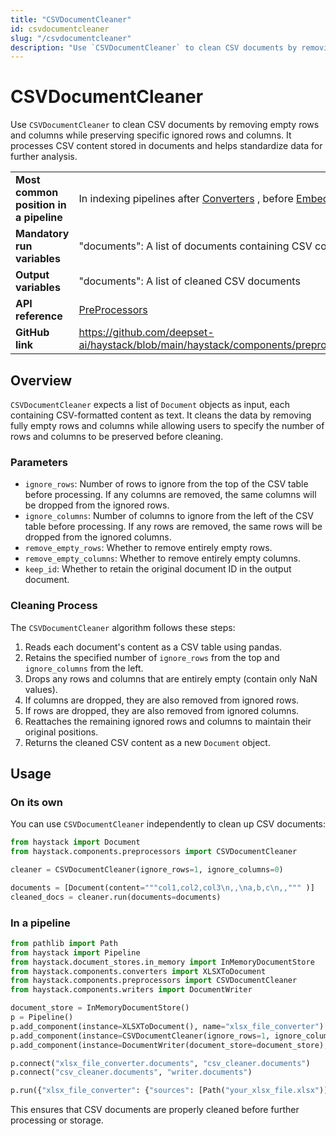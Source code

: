 ```yaml
---
title: "CSVDocumentCleaner"
id: csvdocumentcleaner
slug: "/csvdocumentcleaner"
description: "Use `CSVDocumentCleaner` to clean CSV documents by removing empty rows and columns while preserving specific ignored rows and columns. It processes CSV content stored in documents and helps standardize data for further analysis."
---
```


# CSVDocumentCleaner

Use `CSVDocumentCleaner` to clean CSV documents by removing empty rows and columns while preserving specific ignored rows and columns. It processes CSV content stored in documents and helps standardize data for further analysis.

|  |  |
| --- | --- |
| **Most common position in a pipeline** | In indexing pipelines after [Converters](../converters.mdx) , before [Embedders](../embedders.mdx) or [Writers](../writers.mdx) |
| **Mandatory run variables**            | "documents": A list of documents containing CSV content                                                                  |
| **Output variables**                   | "documents": A list of cleaned CSV documents                                                                             |
| **API reference**                      | [PreProcessors](/reference/preprocessors-api)                                                                                   |
| **GitHub link**                        | https://github.com/deepset-ai/haystack/blob/main/haystack/components/preprocessors/csv_document_cleaner.py             |

## Overview

`CSVDocumentCleaner` expects a list of `Document` objects as input, each containing CSV-formatted content as text. It cleans the data by removing fully empty rows and columns while allowing users to specify the number of rows and columns to be preserved before cleaning.

### Parameters

- `ignore_rows`: Number of rows to ignore from the top of the CSV table before processing. If any columns are removed, the same columns will be dropped from the ignored rows.
- `ignore_columns`: Number of columns to ignore from the left of the CSV table before processing. If any rows are removed, the same rows will be dropped from the ignored columns.
- `remove_empty_rows`: Whether to remove entirely empty rows.
- `remove_empty_columns`: Whether to remove entirely empty columns.
- `keep_id`: Whether to retain the original document ID in the output document.

### Cleaning Process

The `CSVDocumentCleaner` algorithm follows these steps:

1. Reads each document's content as a CSV table using pandas.
2. Retains the specified number of `ignore_rows` from the top and `ignore_columns` from the left.
3. Drops any rows and columns that are entirely empty (contain only NaN values).
4. If columns are dropped, they are also removed from ignored rows.
5. If rows are dropped, they are also removed from ignored columns.
6. Reattaches the remaining ignored rows and columns to maintain their original positions.
7. Returns the cleaned CSV content as a new `Document` object.

## Usage

### On its own

You can use `CSVDocumentCleaner` independently to clean up CSV documents:

```python
from haystack import Document
from haystack.components.preprocessors import CSVDocumentCleaner

cleaner = CSVDocumentCleaner(ignore_rows=1, ignore_columns=0)

documents = [Document(content="""col1,col2,col3\n,,\na,b,c\n,,""" )]
cleaned_docs = cleaner.run(documents=documents)
```

### In a pipeline

```python
from pathlib import Path
from haystack import Pipeline
from haystack.document_stores.in_memory import InMemoryDocumentStore
from haystack.components.converters import XLSXToDocument
from haystack.components.preprocessors import CSVDocumentCleaner
from haystack.components.writers import DocumentWriter

document_store = InMemoryDocumentStore()
p = Pipeline()
p.add_component(instance=XLSXToDocument(), name="xlsx_file_converter")
p.add_component(instance=CSVDocumentCleaner(ignore_rows=1, ignore_columns=1), name="csv_cleaner")
p.add_component(instance=DocumentWriter(document_store=document_store), name="writer")

p.connect("xlsx_file_converter.documents", "csv_cleaner.documents")
p.connect("csv_cleaner.documents", "writer.documents")

p.run({"xlsx_file_converter": {"sources": [Path("your_xlsx_file.xlsx")]}})
```

This ensures that CSV documents are properly cleaned before further processing or storage.